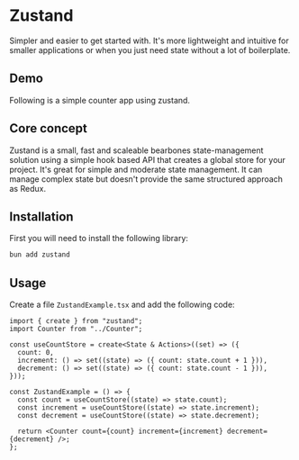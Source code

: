 
# Zustand
Simpler and easier to get started with. It's more lightweight and intuitive for smaller applications or when you just need state without a lot of boilerplate.

<div className="mt-4">
  <BadgeLink href="https://zustand-demo.pmnd.rs/" label="Docs" />
</div>

## Demo
Following is a simple counter app using zustand.
<ZustandExample />

## Core concept
Zustand is a small, fast and scaleable bearbones state-management solution using a simple hook based API that creates a global store for your project.
It's great for simple and moderate state management. It can manage complex state but doesn't provide the same structured approach as Redux.

## Installation
First you will need to install the following library:

```sh
bun add zustand
```

## Usage
Create a file `ZustandExample.tsx` and add the following code:

```tsx showLineNumbers title="ZustandExample.tsx"
import { create } from "zustand";
import Counter from "../Counter";

const useCountStore = create<State & Actions>((set) => ({
  count: 0,
  increment: () => set((state) => ({ count: state.count + 1 })),
  decrement: () => set((state) => ({ count: state.count - 1 })),
}));

const ZustandExample = () => {
  const count = useCountStore((state) => state.count);
  const increment = useCountStore((state) => state.increment);
  const decrement = useCountStore((state) => state.decrement);

  return <Counter count={count} increment={increment} decrement={decrement} />;
};

```